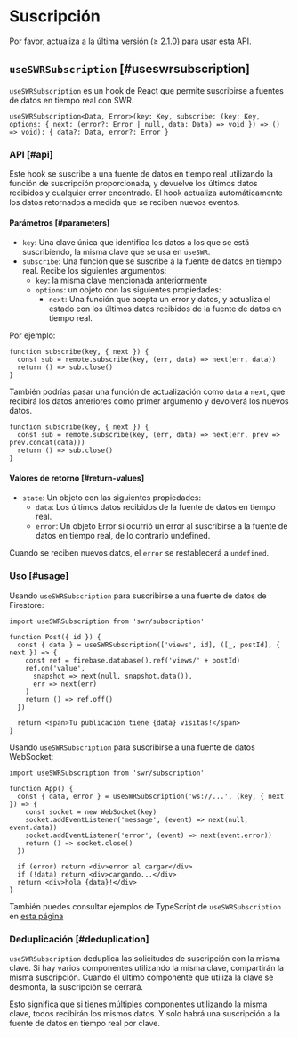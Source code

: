 
# Suscripción

<Callout emoji="✅">
  Por favor, actualiza a la última versión (≥ 2.1.0) para usar esta API.
</Callout>

## `useSWRSubscription` [#useswrsubscription]

`useSWRSubscription` es un hook de React que permite suscribirse a fuentes de datos en tiempo real con SWR.

```tsx
useSWRSubscription<Data, Error>(key: Key, subscribe: (key: Key, options: { next: (error?: Error | null, data: Data) => void }) => () => void): { data?: Data, error?: Error }
```

### API [#api]

Este hook se suscribe a una fuente de datos en tiempo real utilizando la función de suscripción proporcionada, y devuelve los últimos datos recibidos y cualquier error encontrado. El hook actualiza automáticamente los datos retornados a medida que se reciben nuevos eventos.

#### Parámetros [#parameters]

- `key`: Una clave única que identifica los datos a los que se está suscribiendo, la misma clave que se usa en `useSWR`.
- `subscribe`: Una función que se suscribe a la fuente de datos en tiempo real. Recibe los siguientes argumentos:
  - `key`: la misma clave mencionada anteriormente
  - `options`: un objeto con las siguientes propiedades:
    - `next`: Una función que acepta un error y datos, y actualiza el estado con los últimos datos recibidos de la fuente de datos en tiempo real.

Por ejemplo:

```tsx
function subscribe(key, { next }) {
  const sub = remote.subscribe(key, (err, data) => next(err, data))
  return () => sub.close()
}
```

También podrías pasar una función de actualización como `data` a `next`, que recibirá los datos anteriores como primer argumento y devolverá los nuevos datos.

```tsx
function subscribe(key, { next }) {
  const sub = remote.subscribe(key, (err, data) => next(err, prev => prev.concat(data)))
  return () => sub.close()
}
```

#### Valores de retorno [#return-values]

- `state`: Un objeto con las siguientes propiedades:
  - `data`: Los últimos datos recibidos de la fuente de datos en tiempo real.
  - `error`: Un objeto Error si ocurrió un error al suscribirse a la fuente de datos en tiempo real, de lo contrario undefined.

Cuando se reciben nuevos datos, el `error` se restablecerá a `undefined`.

### Uso [#usage]

Usando `useSWRSubscription` para suscribirse a una fuente de datos de Firestore:

```tsx
import useSWRSubscription from 'swr/subscription'

function Post({ id }) {
  const { data } = useSWRSubscription(['views', id], ([_, postId], { next }) => {
    const ref = firebase.database().ref('views/' + postId)
    ref.on('value', 
      snapshot => next(null, snapshot.data()),
      err => next(err)
    )
    return () => ref.off()
  })

  return <span>Tu publicación tiene {data} visitas!</span>
}
```

Usando `useSWRSubscription` para suscribirse a una fuente de datos WebSocket:

```tsx
import useSWRSubscription from 'swr/subscription'

function App() {
  const { data, error } = useSWRSubscription('ws://...', (key, { next }) => {
    const socket = new WebSocket(key)
    socket.addEventListener('message', (event) => next(null, event.data))
    socket.addEventListener('error', (event) => next(event.error))
    return () => socket.close()
  })
  
  if (error) return <div>error al cargar</div>
  if (!data) return <div>cargando...</div>
  return <div>hola {data}!</div>
}
```

También puedes consultar ejemplos de TypeScript de `useSWRSubscription` en [esta página](/docs/typescript#useswrsubscription)

### Deduplicación [#deduplication]

`useSWRSubscription` deduplica las solicitudes de suscripción con la misma clave.
Si hay varios componentes utilizando la misma clave, compartirán la misma suscripción.
Cuando el último componente que utiliza la clave se desmonta, la suscripción se cerrará.

Esto significa que si tienes múltiples componentes utilizando la misma clave, todos recibirán los mismos datos.
Y solo habrá una suscripción a la fuente de datos en tiempo real por clave.
